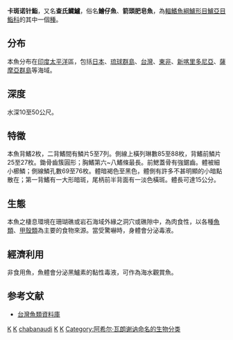 {{Speciesbox
| genus = Belonoperca
| species = chabanaudi
| status = NE
| status_system = IUCN3.1
| authority = [[Achille_Valenciennes|Valenciennes]], 1828
}}
'''卡斑诺针鮨'''，又名'''查氏鱵鱸'''，俗名'''鱠仔魚'''、'''箭頭肥皂魚'''，為[[輻鰭魚綱|輻鰭魚綱]][[鱸形目|鱸形目]][[鱸亞目|鱸亞目]][[鮨科|鮨科]]的其中一個[[種|種]]。

==分布==
本魚分布在[[印度|印度]][[太平洋|太平洋]]區，包括[[日本|日本]]、[[琉球群島|琉球群島]]、[[台灣|台灣]]、[[東非|東非]]、[[新喀里多尼亞|新喀里多尼亞]]、[[薩摩亞群島|薩摩亞群島]]等海域。

==深度==
水深10至50公尺。

==特徵==
本魚背鰭2枚，二背鰭間有鱗片5至7列。側線上橫列琳數85至88枚，背鰭前鱗片25至27枚。鋤骨齒簇圓形；胸鰭第六~八鰭條最長。前鰓蓋骨有強鋸齒。體被細小櫛鱗；側線鱗孔數69至76枚。體暗褐色至黑色，體側有許多不甚明顯的小暗點散在；第一背鰭有一大形暗斑，尾柄前半背面有一淡色橫斑。體長可達15公分。

==生態==
本魚之棲息環境在珊瑚礁或岩石海域外緣之洞穴或礁隙中，為肉食性，以各種[[魚類|魚類]]、[[甲殼類|甲殼類]]為主要的食物來源。當受驚嚇時，身體會分泌毒液。

==經濟利用==
非食用魚，魚體會分泌黑鱸素的黏性毒液，可作為海水觀賞魚。

==参考文献==
*[http://fishdb.sinica.edu.tw/ 台灣魚類資料庫]{{Wayback|url=http://fishdb.sinica.edu.tw/ |date=20160304193340 }}
{{Taxonbar|from=Q2044426}}

[[Category:有毒魚類|K]]
[[Category:觀賞魚|K]]
[[Category:鱵鱸屬|chabanaudi]]
[[Category:日本魚類|K]]
[[Category:台灣魚類|K]]
[[Category:阿希尔·瓦朗谢讷命名的生物分类|Category:阿希尔·瓦朗谢讷命名的生物分类]]


{{鱼类小作品}}